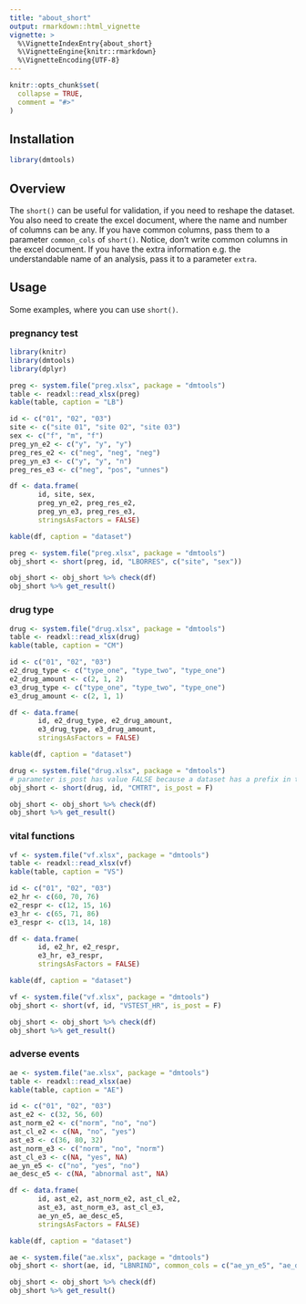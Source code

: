 ---
title: "about_short"
output: rmarkdown::html_vignette
vignette: >
  %\VignetteIndexEntry{about_short}
  %\VignetteEngine{knitr::rmarkdown}
  %\VignetteEncoding{UTF-8}
---

```{r, include = FALSE}
knitr::opts_chunk$set(
  collapse = TRUE,
  comment = "#>"
)
```

## Installation
```{r setup, eval = FALSE}
library(dmtools)
```

## Overview

The `short()` can be useful for validation, if you need to reshape the dataset. You also need to create the excel document, where the name and number of columns can be any. If you have common columns, pass them to a parameter `common_cols` of `short()`. Notice, don't write common columns in the excel document. If you have the extra information e.g. the understandable name of an analysis, pass it to a parameter `extra`. 

## Usage

Some examples, where you can use `short()`.

### pregnancy test
```{r preg_table, echo = FALSE, result = 'asis', warning = FALSE, message = FALSE}
library(knitr)
library(dmtools)
library(dplyr)

preg <- system.file("preg.xlsx", package = "dmtools")
table <- readxl::read_xlsx(preg)
kable(table, caption = "LB")
```

```{r preg_dataset, echo = FALSE, result = 'asis'}

id <- c("01", "02", "03")
site <- c("site 01", "site 02", "site 03")
sex <- c("f", "m", "f")
preg_yn_e2 <- c("y", "y", "y")
preg_res_e2 <- c("neg", "neg", "neg")
preg_yn_e3 <- c("y", "y", "n")
preg_res_e3 <- c("neg", "pos", "unnes")

df <- data.frame( 
       id, site, sex,
       preg_yn_e2, preg_res_e2,
       preg_yn_e3, preg_res_e3,
       stringsAsFactors = FALSE)

kable(df, caption = "dataset")
```

```{r preg}
preg <- system.file("preg.xlsx", package = "dmtools")
obj_short <- short(preg, id, "LBORRES", c("site", "sex"))

obj_short <- obj_short %>% check(df)
obj_short %>% get_result()
```

### drug type
```{r drug_table, echo = FALSE, result = 'asis', warning = FALSE, message = FALSE}
drug <- system.file("drug.xlsx", package = "dmtools")
table <- readxl::read_xlsx(drug)
kable(table, caption = "CM")
```

```{r drug_dataset, echo = FALSE, result = 'asis'}

id <- c("01", "02", "03")
e2_drug_type <- c("type_one", "type_two", "type_one")
e2_drug_amount <- c(2, 1, 2)
e3_drug_type <- c("type_one", "type_two", "type_one")
e3_drug_amount <- c(2, 1, 1)

df <- data.frame( 
       id, e2_drug_type, e2_drug_amount,
       e3_drug_type, e3_drug_amount,
       stringsAsFactors = FALSE)

kable(df, caption = "dataset")
```

```{r drug}
drug <- system.file("drug.xlsx", package = "dmtools")
# parameter is_post has value FALSE because a dataset has a prefix in the names of variables
obj_short <- short(drug, id, "CMTRT", is_post = F)

obj_short <- obj_short %>% check(df)
obj_short %>% get_result()
```

### vital functions
```{r vf_table, echo = FALSE, result = 'asis', warning = FALSE, message = FALSE}
vf <- system.file("vf.xlsx", package = "dmtools")
table <- readxl::read_xlsx(vf)
kable(table, caption = "VS")
```

```{r vf_dataset, echo = FALSE, result = 'asis'}

id <- c("01", "02", "03")
e2_hr <- c(60, 70, 76)
e2_respr <- c(12, 15, 16)
e3_hr <- c(65, 71, 86)
e3_respr <- c(13, 14, 18)

df <- data.frame( 
       id, e2_hr, e2_respr,
       e3_hr, e3_respr, 
       stringsAsFactors = FALSE)

kable(df, caption = "dataset")
```

```{r vf}
vf <- system.file("vf.xlsx", package = "dmtools")
obj_short <- short(vf, id, "VSTEST_HR", is_post = F)

obj_short <- obj_short %>% check(df)
obj_short %>% get_result()
```

### adverse events
```{r ae_table, echo = FALSE, result = 'asis', warning = FALSE, message = FALSE}
ae <- system.file("ae.xlsx", package = "dmtools")
table <- readxl::read_xlsx(ae)
kable(table, caption = "AE")
```

```{r ae_dataset, echo = FALSE, result = 'asis'}

id <- c("01", "02", "03")
ast_e2 <- c(32, 56, 60)
ast_norm_e2 <- c("norm", "no", "no")
ast_cl_e2 <- c(NA, "no", "yes")
ast_e3 <- c(36, 80, 32)
ast_norm_e3 <- c("norm", "no", "norm")
ast_cl_e3 <- c(NA, "yes", NA)
ae_yn_e5 <- c("no", "yes", "no")
ae_desc_e5 <- c(NA, "abnormal ast", NA)

df <- data.frame( 
       id, ast_e2, ast_norm_e2, ast_cl_e2,
       ast_e3, ast_norm_e3, ast_cl_e3,
       ae_yn_e5, ae_desc_e5,
       stringsAsFactors = FALSE)

kable(df, caption = "dataset")
```

```{r ae}
ae <- system.file("ae.xlsx", package = "dmtools")
obj_short <- short(ae, id, "LBNRIND", common_cols = c("ae_yn_e5", "ae_desc_e5"), extra = "LBTEST")

obj_short <- obj_short %>% check(df)
obj_short %>% get_result()
```
